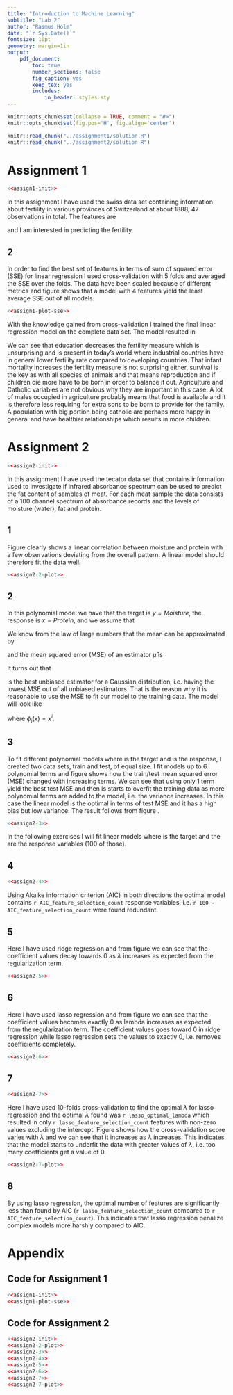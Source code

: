 ```yaml
---
title: "Introduction to Machine Learning"
subtitle: "Lab 2"
author: "Rasmus Holm"
date: "`r Sys.Date()`"
fontsize: 10pt
geometry: margin=1in
output:
    pdf_document:
        toc: true
        number_sections: false
        fig_caption: yes
        keep_tex: yes
        includes:
            in_header: styles.sty
---
```


```r
knitr::opts_chunk$set(collapse = TRUE, comment = "#>")
knitr::opts_chunk$set(fig.pos='H', fig.align='center')

knitr::read_chunk("../assignment1/solution.R")
knitr::read_chunk("../assignment2/solution.R")
```

\newpage

# Assignment 1
```r
<<assign1-init>>
```

In this assignment I have used the swiss data set containing information about fertility in various provinces of Switzerland at about 1888, 47 observations in total. The features are

\begin{itemize}
\item Fertility: common standardizedfertility measure
\item Agriculture: \% of males involved in agriculture as occupation
\item Examination: \% draftees receiving highest mark on army examination
\item Education: \% education beyond primary school for draftees
\item Catholic: \% ‘catholic’ (as opposed to ‘protestant’)
\item Infant Mortality: live births who live less than 1 year
\end{itemize}

and I am interested in predicting the fertility.

## 2
In order to find the best set of features in terms of sum of squared error (SSE) for linear regression I used cross-validation with 5 folds and averaged the SSE over the folds. The data have been scaled because of different metrics and figure \ref{fig:SSE} shows that a model with 4 features yield the least average SSE out of all models.

```r
<<assign1-plot-sse>>
```

With the knowledge gained from cross-validation I trained the final linear regression model on the complete data set. The model resulted in

\begin{equation*}
\begin{aligned}
\hat{y} = & \text{ } `r coefs[1]` + `r features[1]` * `r coefs[2]` \\
& + `r features[2]` * `r  coefs[3]` + `r features[3]` * `r coefs[4]`\\
& +  `r features[4]` * `r coefs[5]`.
\end{aligned}
\end{equation*}

We can see that education decreases the fertility measure which is unsurprising and is present in today's world where industrial countries have in general lower fertility rate compared to developing countries. That infant mortality increases the fertility measure is not surprising either, survival is the key as with all species of animals and that means reproduction and if children die more have to be born in order to balance it out. Agriculture and Catholic variables are not obvious why they are important in this case. A lot of males occupied in agriculture probably means that food is available and it is therefore less requiring for extra sons to be born to provide for the family. A population with big portion being catholic are perhaps more happy in general and have healthier relationships which results in more children.

\newpage

# Assignment 2
```r
<<assign2-init>>
```

In this assignment I have used the tecator data set that contains information used to investigate if infrared absorbance spectrum can be used to predict the fat content of samples of meat. For each meat sample the data consists of a 100 channel spectrum of absorbance records and the levels of moisture (water), fat and protein.

## 1
Figure \ref{fig:2} clearly shows a linear correlation between moisture and protein with a few observations deviating from the overall pattern. A linear model should therefore fit the data well.

```r
<<assign2-2-plot>>
```

## 2
In this polynomial model we have that the target is $y = \textit{Moisture}$, the response is $x = \textit{Protein}$, and we assume that

\begin{equation*}
y \sim \mathcal{N}(\mu, \sigma^{2}).
\end{equation*}

We know from the law of large numbers that the mean can be approximated by

\begin{equation*}
\hat{\mu} = \frac{1}{n} \sum_{i=1}^{n} x_{i}
\end{equation*}

and the mean squared error (MSE) of an estimator $\hat{\mu}$ is

\begin{equation*}
\text{MSE}(\hat{\mu}) = \text{var}(\hat{\mu}) + \left[ \text{bias}(\hat{\mu}) \right]^{2}.
\end{equation*}

It turns out that

\begin{equation*}
\text{MSE}(\hat{\mu}) = \text{E}\left[ (\hat{\mu} - \mu)^{2} \right] = \frac{\sigma^{2}}{n}
\end{equation*}

is the best unbiased estimator for a Gaussian distribution, i.e. having the lowest MSE out of all unbiased estimators. That is the reason why it is reasonable to use the MSE to fit our model to the training data. The model will look like

\begin{equation*}
\text{E}[y(x, w)] = \sum_{i=0}^{p} w_{i} \phi_{i}(x)
\end{equation*}

where $\phi_{i}(x) = x^{i}$.

## 3
To fit different polynomial models where \textit{Moisture} is the target and \textit{Protein} is the response, I created two data sets, train and test, of equal size. I fit models up to 6 polynomial terms and figure \ref{fig:3} shows how the train/test mean squared error (MSE) changed with increasing terms. We can see that using only 1 term yield the best test MSE and then is starts to overfit the training data as more polynomial terms are added to the model, i.e. the variance increases. In this case the linear model is the optimal in terms of test MSE and it has a high bias but low variance. The result follows from figure \ref{fig:2}.

```r
<<assign2-3>>
```

In the following exercises I will fit linear models where \textit{Fat} is the target and the \textit{channels} are the response variables (100 of those).

## 4
```r
<<assign2-4>>
```
Using Akaike information criterion (AIC) in both directions the optimal model contains `r AIC_feature_selection_count` response variables, i.e. `r 100 - AIC_feature_selection_count` were found redundant.

## 5
Here I have used ridge regression and from figure \ref{fig:5} we can see that the coefficient values decay towards 0 as $\lambda$ increases as expected from the regularization term.

```r
<<assign2-5>>
```

## 6
Here I have used lasso regression and from figure \ref{fig:6} we can see that the coefficient values becomes exactly 0 as lambda increases as expected from the regularization term. The coefficient values goes toward 0 in ridge regression while lasso regression sets the values to exactly 0, i.e. removes coefficients completely.

```r
<<assign2-6>>
```

## 7
```r
<<assign2-7>>
```

Here I have used 10-folds cross-validation to find the optimal $\lambda$ for lasso regression and the optimal $\lambda$ found was `r lasso_optimal_lambda` which resulted in only `r lasso_feature_selection_count` features with non-zero values excluding the intercept. Figure \ref{fig:7} shows how the cross-validation score varies with $\lambda$ and we can see that it increases as $\lambda$ increases. This indicates that the model starts to underfit the data with greater values of $\lambda$, i.e. too many coefficients get a value of 0.

```r
<<assign2-7-plot>>
```

## 8
By using lasso regression, the optimal number of features are significantly less than found by AIC (`r lasso_feature_selection_count` compared to `r AIC_feature_selection_count`). This indicates that lasso regression penalize complex models more harshly compared to AIC.

\newpage

# Appendix

## Code for Assignment 1
```r
<<assign1-init>>
<<assign1-plot-sse>>
```

## Code for Assignment 2
```r
<<assign2-init>>
<<assign2-2-plot>>
<<assign2-3>>
<<assign2-4>>
<<assign2-5>>
<<assign2-6>>
<<assign2-7>>
<<assign2-7-plot>>
```
